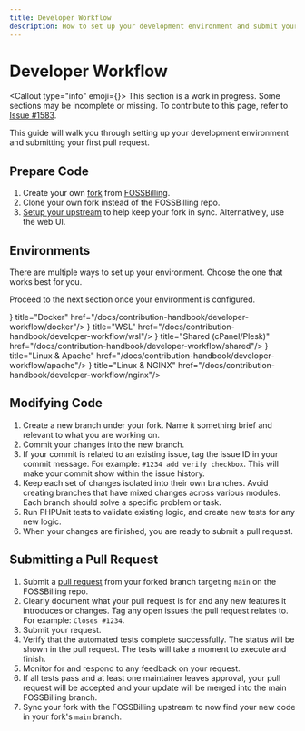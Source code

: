 ```yaml
---
title: Developer Workflow
description: How to set up your development environment and submit your first pull request.
---
```



# Developer Workflow

<Callout type="info" emoji={<FontAwesomeIcon icon={faCircleInfo} />}>
  This section is a work in progress. Some sections may be incomplete or missing. To contribute to this page, refer to [Issue #1583](https://github.com/FOSSBilling/FOSSBilling/issues/1583).
</Callout>

This guide  will walk you through setting up your development environment and submitting your first pull request.

## Prepare Code

1. Create your own [fork](https://docs.github.com/en/get-started/quickstart/fork-a-repo) from [FOSSBilling](https://github.com/FOSSBilling/FOSSBilling/fork).
2. Clone your own fork instead of the FOSSBilling repo.
3. [Setup your upstream](https://docs.github.com/en/pull-requests/collaborating-with-pull-requests/working-with-forks/syncing-a-fork) to help keep your fork in sync. Alternatively, use the web UI.

## Environments

There are multiple ways to set up your environment. Choose the one that works best for you.

Proceed to the next section once your environment is configured.

<Cards>
  <Card icon={<FontAwesomeIcon icon={faDocker} size="xl" />} title="Docker" href="/docs/contribution-handbook/developer-workflow/docker"/>
  <Card icon={<FontAwesomeIcon icon={faWindows} size="xl" />} title="WSL" href="/docs/contribution-handbook/developer-workflow/wsl"/>
  <Card icon={<FontAwesomeIcon icon={faCpanel} size="xl" />} title="Shared (cPanel/Plesk)" href="/docs/contribution-handbook/developer-workflow/shared"/>
  <Card icon={<FontAwesomeIcon icon={faServer} size="xl" />} title="Linux &amp; Apache" href="/docs/contribution-handbook/developer-workflow/apache"/>
  <Card icon={<FontAwesomeIcon icon={faServer} size="xl" />} title="Linux &amp; NGINX" href="/docs/contribution-handbook/developer-workflow/nginx"/>
</Cards>

## Modifying Code

1. Create a new branch under your fork. Name it something brief and relevant to what you are working on.
2. Commit your changes into the new branch.
3. If your commit is related to an existing issue, tag the issue ID in your commit message. For example: `#1234 add verify checkbox`. This will make your commit show within the issue history.
4. Keep each set of changes isolated into their own branches. Avoid creating branches that have mixed changes across various modules. Each branch should solve a specific problem or task.
5. Run PHPUnit tests to validate existing logic, and create new tests for any new logic.
6. When your changes are finished, you are ready to submit a pull request.


## Submitting a Pull Request

1. Submit a [pull request](https://docs.github.com/en/pull-requests/collaborating-with-pull-requests/proposing-changes-to-your-work-with-pull-requests/about-pull-requests) from your forked branch targeting `main` on the FOSSBilling repo.
2. Clearly document what your pull request is for and any new features it introduces or changes. Tag any open issues the pull request relates to. For example: `Closes #1234`.
3. Submit your request.
4. Verify that the automated tests complete successfully. The status will be shown in the pull request. The tests will take a moment to execute and finish.
5. Monitor for and respond to any feedback on your request.
6. If all tests pass and at least one maintainer leaves approval, your pull request will be accepted and your update will be merged into the main FOSSBilling branch.
7. Sync your fork with the FOSSBilling upstream to now find your new code in your fork's `main` branch.